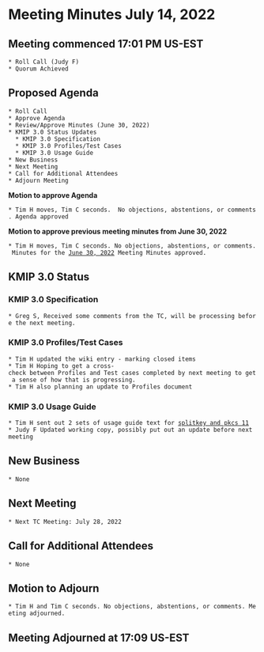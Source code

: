 = Meeting Minutes July 14, 2022 =
== Meeting commenced 17:01 PM US-EST ==
 * Roll Call (Judy F)
 * Quorum Achieved

== Proposed Agenda ==
 * Roll Call
 * Approve Agenda
 * Review/Approve Minutes (June 30, 2022)
 * KMIP 3.0 Status Updates
   * KMIP 3.0 Specification
   * KMIP 3.0 Profiles/Test Cases
   * KMIP 3.0 Usage Guide
 * New Business
 * Next Meeting
 * Call for Additional Attendees
 * Adjourn Meeting

'''Motion to approve Agenda'''

 * Tim H moves, Tim C seconds.  No objections, abstentions, or comments. Agenda approved

'''Motion to approve previous meeting minutes from June 30, 2022'''

 * Tim H moves, Tim C seconds. No objections, abstentions, or comments. Minutes for the [[https://wiki.oasis-open.org/kmip/MeetingMinutes/30Jun2022|June 30, 2022]] Meeting Minutes approved.

== KMIP 3.0 Status ==
=== KMIP 3.0 Specification ===
 * Greg S, Received some comments from the TC, will be processing before the next meeting.

=== KMIP 3.0 Profiles/Test Cases ===
 * Tim H updated the wiki entry - marking closed items
 * Tim H Hoping to get a cross-check between Profiles and Test cases completed by next meeting to get a sense of how that is progressing.
 * Tim H also planning an update to Profiles document

=== KMIP 3.0 Usage Guide ===
 * Tim H sent out 2 sets of usage guide text for [[https://www.oasis-open.org/apps/org/workgroup/kmip/email/archives/202207/msg00001.html|splitkey and pkcs 11]]
 * Judy F Updated working copy, possibly put out an update before next meeting

== New Business ==
 * None

== Next Meeting ==
 * Next TC Meeting: July 28, 2022

== Call for Additional Attendees ==
 * None

== Motion to Adjourn ==
 * Tim H and Tim C seconds. No objections, abstentions, or comments. Meeting adjourned.

== Meeting Adjourned at 17:09 US-EST ==
